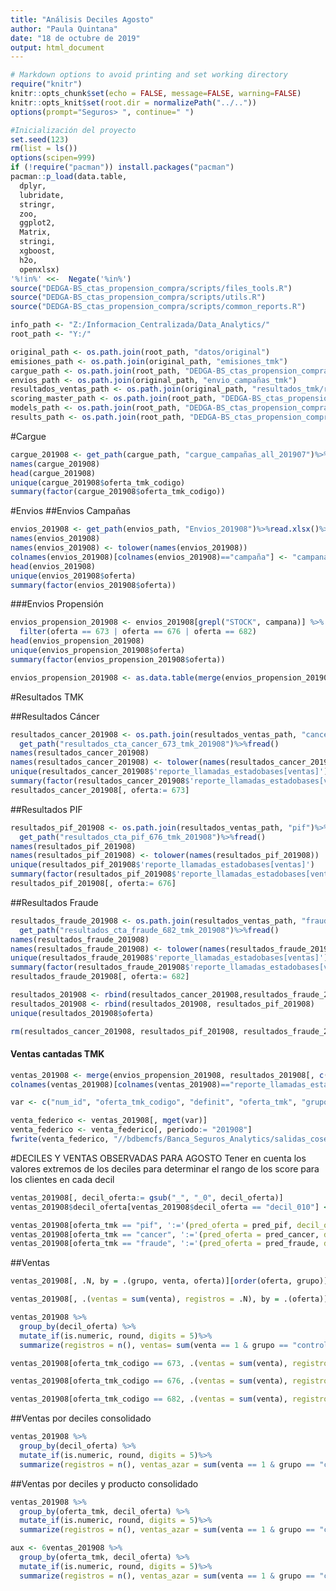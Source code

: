 ```yaml
---
title: "Análisis Deciles Agosto"
author: "Paula Quintana"
date: "18 de octubre de 2019"
output: html_document
---
```


```r
# Markdown options to avoid printing and set working directory
require("knitr")
knitr::opts_chunk$set(echo = FALSE, message=FALSE, warning=FALSE)
knitr::opts_knit$set(root.dir = normalizePath("../.."))
options(prompt="Seguros> ", continue=" ") 
```


```r
#Inicialización del proyecto
set.seed(123)
rm(list = ls())
options(scipen=999)
if (!require("pacman")) install.packages("pacman")
pacman::p_load(data.table,
  dplyr,
  lubridate,
  stringr,
  zoo,
  ggplot2,
  Matrix,
  stringi,
  xgboost,
  h2o,
  openxlsx)
'%!in%' <<-  Negate('%in%')
source("DEDGA-BS_ctas_propension_compra/scripts/files_tools.R")
source("DEDGA-BS_ctas_propension_compra/scripts/utils.R")
source("DEDGA-BS_ctas_propension_compra/scripts/common_reports.R")

```

```r
info_path <- "Z:/Informacion_Centralizada/Data_Analytics/"
root_path <- "Y:/"

original_path <- os.path.join(root_path, "datos/original")
emisiones_path <- os.path.join(original_path, "emisiones_tmk")
cargue_path <- os.path.join(root_path, "DEDGA-BS_ctas_propension_compra/resultados/cargue/201907")
envios_path <- os.path.join(original_path, "envio_campañas_tmk")
resultados_ventas_path <- os.path.join(original_path, "resultados_tmk/resultados_ventas_tmk")
scoring_master_path <- os.path.join(root_path, "DEDGA-BS_ctas_propension_compra/datos/master/master_scoring")
models_path <- os.path.join(root_path, "DEDGA-BS_ctas_propension_compra/propension_compra")
results_path <- os.path.join(root_path, "DEDGA-BS_ctas_propension_compra/resultados/resultados")
```

#Cargue
```r
cargue_201908 <- get_path(cargue_path, "cargue_campañas_all_201907")%>%fread()
names(cargue_201908)
head(cargue_201908)
unique(cargue_201908$oferta_tmk_codigo)
summary(factor(cargue_201908$oferta_tmk_codigo))
```

#Envios
##Envios Campañas
```r
envios_201908 <- get_path(envios_path, "Envios_201908")%>%read.xlsx()%>%as.data.table()
names(envios_201908)
names(envios_201908) <- tolower(names(envios_201908))
colnames(envios_201908)[colnames(envios_201908)=="campaña"] <- "campana"
head(envios_201908)
unique(envios_201908$oferta)
summary(factor(envios_201908$oferta))  
```

###Envios Propensión
```r
envios_propension_201908 <- envios_201908[grepl("STOCK", campana)] %>%
  filter(oferta == 673 | oferta == 676 | oferta == 682)
head(envios_propension_201908)
unique(envios_propension_201908$oferta)
summary(factor(envios_propension_201908$oferta))
```

```r
envios_propension_201908 <- as.data.table(merge(envios_propension_201908, cargue_201908, by = "definit"))
```

#Resultados TMK

##Resultados Cáncer
```r
resultados_cancer_201908 <- os.path.join(resultados_ventas_path, "cancer")%>%
  get_path("resultados_cta_cancer_673_tmk_201908")%>%fread()
names(resultados_cancer_201908)
names(resultados_cancer_201908) <- tolower(names(resultados_cancer_201908))
unique(resultados_cancer_201908$'reporte_llamadas_estadobases[ventas]')
summary(factor(resultados_cancer_201908$'reporte_llamadas_estadobases[ventas]'))
resultados_cancer_201908[, oferta:= 673]
```

##Resultados PIF
```r
resultados_pif_201908 <- os.path.join(resultados_ventas_path, "pif")%>%
  get_path("resultados_cta_pif_676_tmk_201908")%>%fread()
names(resultados_pif_201908)
names(resultados_pif_201908) <- tolower(names(resultados_pif_201908))
unique(resultados_pif_201908$'reporte_llamadas_estadobases[ventas]')
summary(factor(resultados_pif_201908$'reporte_llamadas_estadobases[ventas]'))
resultados_pif_201908[, oferta:= 676]
```

##Resultados Fraude
```r
resultados_fraude_201908 <- os.path.join(resultados_ventas_path, "fraude")%>%
  get_path("resultados_cta_fraude_682_tmk_201908")%>%fread()
names(resultados_fraude_201908)
names(resultados_fraude_201908) <- tolower(names(resultados_fraude_201908))
unique(resultados_fraude_201908$'reporte_llamadas_estadobases[ventas]')
summary(factor(resultados_fraude_201908$'reporte_llamadas_estadobases[ventas]'))
resultados_fraude_201908[, oferta:= 682]
```

```r
resultados_201908 <- rbind(resultados_cancer_201908,resultados_fraude_201908)
resultados_201908 <- rbind(resultados_201908, resultados_pif_201908)
unique(resultados_201908$oferta)
```

```r
rm(resultados_cancer_201908, resultados_pif_201908, resultados_fraude_201908)
```

#### Ventas cantadas TMK
```r
ventas_201908 <- merge(envios_propension_201908, resultados_201908[, c("reporte_llamadas_estadobases[ventas]", "reporte_llamadas_estadobases[cccliente]", "oferta")], by.x = c("num_id", "oferta_tmk_codigo" ), by.y = c( "reporte_llamadas_estadobases[cccliente]", "oferta"))
colnames(ventas_201908)[colnames(ventas_201908)=="reporte_llamadas_estadobases[ventas]"] <- "venta"
```

```r
var <- c("num_id", "oferta_tmk_codigo", "definit", "oferta_tmk", "grupo", "venta")

venta_federico <- ventas_201908[, mget(var)]
venta_federico <- venta_federico[, periodo:= "201908"]
fwrite(venta_federico, "//bdbemcfs/Banca_Seguros_Analytics/salidas_cosechas/ventas_agosto.csv")
```

#DECILES Y VENTAS OBSERVADAS PARA AGOSTO
Tener en cuenta los valores extremos de los deciles para determinar el rango de los score para los clientes en cada decil

```r
ventas_201908[, decil_oferta:= gsub("_", "_0", decil_oferta)]
ventas_201908$decil_oferta[ventas_201908$decil_oferta == "decil_010"] <- "decil_10"
```

```r
ventas_201908[oferta_tmk == "pif", ':='(pred_oferta = pred_pif, decil_oferta = decil_pif)] 
ventas_201908[oferta_tmk == "cancer", ':='(pred_oferta = pred_cancer, decil_oferta = decil_cancer)] 
ventas_201908[oferta_tmk == "fraude", ':='(pred_oferta = pred_fraude, decil_oferta = decil_fraude)]
```

##Ventas
```r
ventas_201908[, .N, by = .(grupo, venta, oferta)][order(oferta, grupo)]
```

```r
ventas_201908[, .(ventas = sum(venta), registros = .N), by = .(oferta)]
```

```r
ventas_201908 %>%
  group_by(decil_oferta) %>%
  mutate_if(is.numeric, round, digits = 5)%>%
  summarize(registros = n(), ventas= sum(venta == 1 & grupo == "control"), score_min = min(pred_oferta), score_max = max(pred_oferta))
```

```r
ventas_201908[oferta_tmk_codigo == 673, .(ventas = sum(venta), registros = .N, score_min = min(pred_oferta), score_max = max(pred_oferta)), by = .(decil_oferta)][order(decil_oferta)]
```
```r
ventas_201908[oferta_tmk_codigo == 676, .(ventas = sum(venta), registros = .N, score_min = min(pred_oferta), score_max = max(pred_oferta)), by = .(decil_oferta)][order(decil_oferta)]
```

```r
ventas_201908[oferta_tmk_codigo == 682, .(ventas = sum(venta), registros = .N, score_min = min(pred_oferta), score_max = max(pred_oferta)), by = .(decil_oferta)][order(decil_oferta)]
```

##Ventas por deciles consolidado
```r
ventas_201908 %>%
  group_by(decil_oferta) %>%
  mutate_if(is.numeric, round, digits = 5)%>%
  summarize(registros = n(), ventas_azar = sum(venta == 1 & grupo == "control"), colocacion_azar = (ventas_azar/registros)*100, ventas_modelo = sum(venta == 1 & grupo == "tratamiento"), colocacion_modelo = (ventas_modelo/registros)*100, score_min = min(pred_oferta), score_max = max(pred_oferta))
```

##Ventas por deciles y producto consolidado
```r
ventas_201908 %>%
  group_by(oferta_tmk, decil_oferta) %>%
  mutate_if(is.numeric, round, digits = 5)%>%
  summarize(registros = n(), ventas_azar = sum(venta == 1 & grupo == "control"), ventas_modelo = sum(venta == 1 & grupo == "tratamiento"), score_min = min(pred_oferta), score_max = max(pred_oferta))
```

```r
aux <- 6ventas_201908 %>%
  group_by(oferta_tmk, decil_oferta) %>%
  mutate_if(is.numeric, round, digits = 5)%>%
  summarize(registros = n(), ventas_azar = sum(venta == 1 & grupo == "control"), colocacion_azar = (ventas_azar/registros)*100, ventas_modelo = sum(venta == 1 & grupo == "tratamiento"), colocacion_modelo = (ventas_modelo/registros)*100, score_min = min(pred_oferta), score_max = max(pred_oferta))
```
